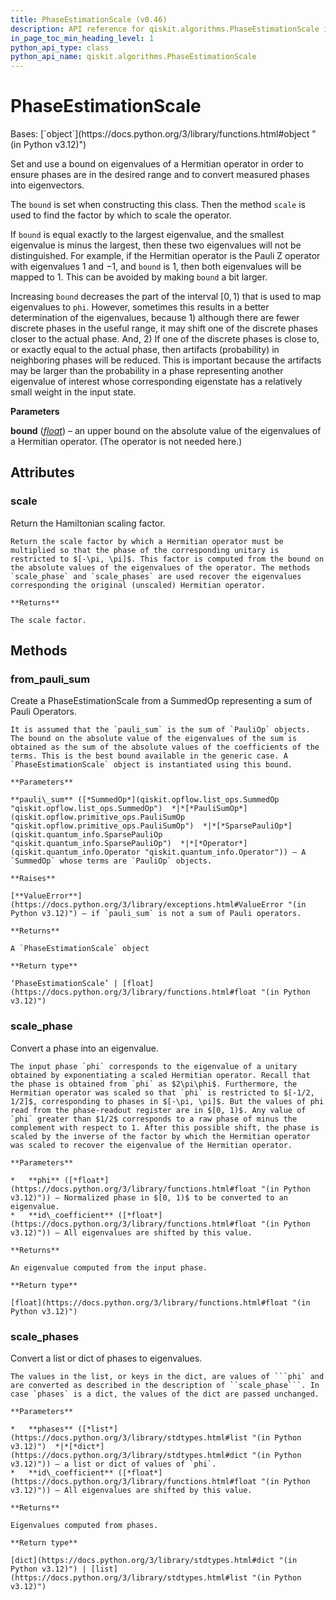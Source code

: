 ```yaml
---
title: PhaseEstimationScale (v0.46)
description: API reference for qiskit.algorithms.PhaseEstimationScale in qiskit v0.46
in_page_toc_min_heading_level: 1
python_api_type: class
python_api_name: qiskit.algorithms.PhaseEstimationScale
---
```


# PhaseEstimationScale

<Class id="qiskit.algorithms.PhaseEstimationScale" isDedicatedPage={true} github="https://github.com/qiskit/qiskit/tree/stable/0.46/qiskit/algorithms/phase_estimators/phase_estimation_scale.py" signature="qiskit.algorithms.PhaseEstimationScale(bound)" modifiers="class">
  Bases: [`object`](https://docs.python.org/3/library/functions.html#object "(in Python v3.12)")

  Set and use a bound on eigenvalues of a Hermitian operator in order to ensure phases are in the desired range and to convert measured phases into eigenvectors.

  The `bound` is set when constructing this class. Then the method `scale` is used to find the factor by which to scale the operator.

  If `bound` is equal exactly to the largest eigenvalue, and the smallest eigenvalue is minus the largest, then these two eigenvalues will not be distinguished. For example, if the Hermitian operator is the Pauli Z operator with eigenvalues $1$ and $-1$, and `bound` is $1$, then both eigenvalues will be mapped to $1$. This can be avoided by making `bound` a bit larger.

  Increasing `bound` decreases the part of the interval $[0, 1)$ that is used to map eigenvalues to `phi`. However, sometimes this results in a better determination of the eigenvalues, because 1) although there are fewer discrete phases in the useful range, it may shift one of the discrete phases closer to the actual phase. And, 2) If one of the discrete phases is close to, or exactly equal to the actual phase, then artifacts (probability) in neighboring phases will be reduced. This is important because the artifacts may be larger than the probability in a phase representing another eigenvalue of interest whose corresponding eigenstate has a relatively small weight in the input state.

  **Parameters**

  **bound** ([*float*](https://docs.python.org/3/library/functions.html#float "(in Python v3.12)")) – an upper bound on the absolute value of the eigenvalues of a Hermitian operator. (The operator is not needed here.)

  ## Attributes

  ### scale

  <Attribute id="qiskit.algorithms.PhaseEstimationScale.scale">
    Return the Hamiltonian scaling factor.

    Return the scale factor by which a Hermitian operator must be multiplied so that the phase of the corresponding unitary is restricted to $[-\pi, \pi]$. This factor is computed from the bound on the absolute values of the eigenvalues of the operator. The methods `scale_phase` and `scale_phases` are used recover the eigenvalues corresponding the original (unscaled) Hermitian operator.

    **Returns**

    The scale factor.
  </Attribute>

  ## Methods

  ### from\_pauli\_sum

  <Function id="qiskit.algorithms.PhaseEstimationScale.from_pauli_sum" signature="from_pauli_sum(pauli_sum)" modifiers="classmethod">
    Create a PhaseEstimationScale from a SummedOp representing a sum of Pauli Operators.

    It is assumed that the `pauli_sum` is the sum of `PauliOp` objects. The bound on the absolute value of the eigenvalues of the sum is obtained as the sum of the absolute values of the coefficients of the terms. This is the best bound available in the generic case. A `PhaseEstimationScale` object is instantiated using this bound.

    **Parameters**

    **pauli\_sum** ([*SummedOp*](qiskit.opflow.list_ops.SummedOp "qiskit.opflow.list_ops.SummedOp")  *|*[*PauliSumOp*](qiskit.opflow.primitive_ops.PauliSumOp "qiskit.opflow.primitive_ops.PauliSumOp")  *|*[*SparsePauliOp*](qiskit.quantum_info.SparsePauliOp "qiskit.quantum_info.SparsePauliOp")  *|*[*Operator*](qiskit.quantum_info.Operator "qiskit.quantum_info.Operator")) – A `SummedOp` whose terms are `PauliOp` objects.

    **Raises**

    [**ValueError**](https://docs.python.org/3/library/exceptions.html#ValueError "(in Python v3.12)") – if `pauli_sum` is not a sum of Pauli operators.

    **Returns**

    A `PhaseEstimationScale` object

    **Return type**

    ‘PhaseEstimationScale’ | [float](https://docs.python.org/3/library/functions.html#float "(in Python v3.12)")
  </Function>

  ### scale\_phase

  <Function id="qiskit.algorithms.PhaseEstimationScale.scale_phase" signature="scale_phase(phi, id_coefficient=0.0)">
    Convert a phase into an eigenvalue.

    The input phase `phi` corresponds to the eigenvalue of a unitary obtained by exponentiating a scaled Hermitian operator. Recall that the phase is obtained from `phi` as $2\pi\phi$. Furthermore, the Hermitian operator was scaled so that `phi` is restricted to $[-1/2, 1/2]$, corresponding to phases in $[-\pi, \pi]$. But the values of phi read from the phase-readout register are in $[0, 1)$. Any value of `phi` greater than $1/2$ corresponds to a raw phase of minus the complement with respect to 1. After this possible shift, the phase is scaled by the inverse of the factor by which the Hermitian operator was scaled to recover the eigenvalue of the Hermitian operator.

    **Parameters**

    *   **phi** ([*float*](https://docs.python.org/3/library/functions.html#float "(in Python v3.12)")) – Normalized phase in $[0, 1)$ to be converted to an eigenvalue.
    *   **id\_coefficient** ([*float*](https://docs.python.org/3/library/functions.html#float "(in Python v3.12)")) – All eigenvalues are shifted by this value.

    **Returns**

    An eigenvalue computed from the input phase.

    **Return type**

    [float](https://docs.python.org/3/library/functions.html#float "(in Python v3.12)")
  </Function>

  ### scale\_phases

  <Function id="qiskit.algorithms.PhaseEstimationScale.scale_phases" signature="scale_phases(phases, id_coefficient=0.0)">
    Convert a list or dict of phases to eigenvalues.

    The values in the list, or keys in the dict, are values of ```phi` and are converted as described in the description of ``scale_phase```. In case `phases` is a dict, the values of the dict are passed unchanged.

    **Parameters**

    *   **phases** ([*list*](https://docs.python.org/3/library/stdtypes.html#list "(in Python v3.12)")  *|*[*dict*](https://docs.python.org/3/library/stdtypes.html#dict "(in Python v3.12)")) – a list or dict of values of `phi`.
    *   **id\_coefficient** ([*float*](https://docs.python.org/3/library/functions.html#float "(in Python v3.12)")) – All eigenvalues are shifted by this value.

    **Returns**

    Eigenvalues computed from phases.

    **Return type**

    [dict](https://docs.python.org/3/library/stdtypes.html#dict "(in Python v3.12)") | [list](https://docs.python.org/3/library/stdtypes.html#list "(in Python v3.12)")
  </Function>
</Class>

